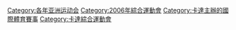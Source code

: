 {{Catnav|頁面分類|...|每年體育|2000年代體育|2006年体育}}
{{Catnav|頁面分類|...|体育|亞洲體育|亚洲运动会}}

{{catmore}}
{{Commonscat|2006 Asian Games}}

[[Category:各年亚洲运动会|Category:各年亚洲运动会]]
[[Category:2006年綜合運動會|Category:2006年綜合運動會]]
[[Category:卡達主辦的國際體育賽事|Category:卡達主辦的國際體育賽事]]
[[Category:卡達綜合運動會|Category:卡達綜合運動會]]